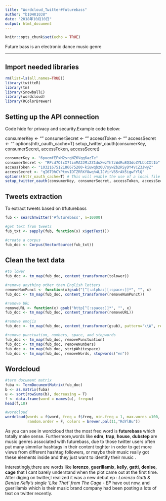 ```yaml
---
title: "Wordcloud_Twitter#futurebass"
author: "b10401038"
date: "2018年10月10日"
output: html_document
---
```


```r
knitr::opts_chunk$set(echo = TRUE)
```

Future bass is an electronic dance music genre
 
*** 
 
## Import needed libraries

```r
rm(list=ls(all.names=TRUE)) 
library(twitteR)
library(tm)
library(SnowballC)
library(wordcloud)
library(RColorBrewer)
```

## Setting up the API connection

Code hide for privacy and security.Example code below:

consumerKey <- ""
consumerSecret <- ""
accessToken <- ""
accessSecret <- ""
options(httr_oauth_cache=T) 
setup_twitter_oauth(consumerKey, consumerSecret, accessToken, accessSecret)

```r

consumerKey <- "6pucmfEFxM2srgNZ6Vqg6azTe"
consumerSecret <- "RPcd7OlcX7timMA2JMi2Z1duXwzTh7zWdRu8Q3doZYLbbCXt1b"
accessToken <- "1032167512186675200-kiuwqbz0U7sywZb2RSyDY4VCZ3JwyZ"
accessSecret <- "qI6T9hCYPtxvIDTZRRXf8wqh4LIJVirV65rAk5igwFYlQ"
options(httr_oauth_cache=T) # This will enable the use of a local file to cache OAuth access credentials between R sessions.
setup_twitter_oauth(consumerKey, consumerSecret, accessToken, accessSecret)

```

## Tweets extraction

To extract tweets based on #futurebass

```r
fub <- searchTwitter('#futurebass', n=10000)

#get text from tweets
fub_txt <- sapply(fub, function(x) x$getText())

#create a corpus
fub_doc <- Corpus(VectorSource(fub_txt))
```

## Clean the text data

```r
#to lower
fub_doc <- tm_map(fub_doc, content_transformer(tolower))

#remove anything other than English letters
removeNumPunct <- function(x)gsub("[^[:alpha:][:space:]]*", "", x)
fub_doc <- tm_map(fub_doc, content_transformer(removeNumPunct))

#remove URL
removeURL <- function(x) gsub("http[^[:space:]]*", "", x)
fub_doc <- tm_map(fub_doc, content_transformer(removeURL))

#remove emojis
fub_doc <- tm_map(fub_doc, content_transformer(gsub), pattern="\\W", replace=" ")

#remove punctuation, numbers, space, and stopwords
fub_doc <- tm_map(fub_doc, removePunctuation)
fub_doc <- tm_map(fub_doc, removeNumbers)
fub_doc <- tm_map(fub_doc, stripWhitespace)
fub_doc <- tm_map(fub_doc, removeWords, stopwords("en"))

```

## Wordcloud

```r
#term document matrix
fuba <- TermDocumentMatrix(fub_doc)
b <- as.matrix(fuba)
u <- sort(rowSums(b), decreasing = T)
f <- data.frame(word = names(u), freq=u)
head(f,10)

#wordcloud
wordcloud(words = f$word, freq = f$freq, min.freq = 1, max.words =100,
          random.order = F, colors = brewer.pal(11,"RdYlBu"))
```

As you can see in wordcloud that the most freq word is **futurebass** which totally make sense.	Furthermore,words like **edm**, **trap**, **house**, **dubstep** are music genres associated with futurebass, due to those twitter users often put many simmilar hashtags in their content toghter in order to get more views from different hashtag followers, or maybe their music really got these elements inside and they just want to identify their music .

Interestingly,there are words like **lorenzo**, **guerillamix**, **kelly**, **gatti**, **denise**, **cage** that I cant barely understand when the plot came out at the first time. After diging on twitter,I realized it was a new debut ep : *Lorenzo Gatti & Denise Kelly's single 'Like That' from The Cage - EP* have out now, and guerillamix which is their music brand company had been posting a lots of text on twitter recently.




